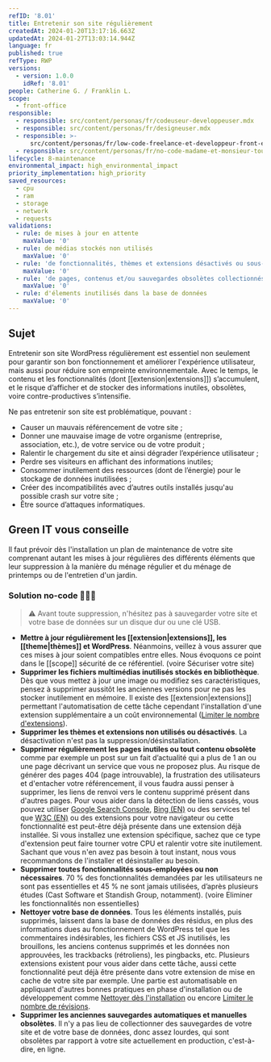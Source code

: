 ```yaml
---
refID: '8.01'
title: Entretenir son site régulièrement
createdAt: 2024-01-20T13:17:16.663Z
updatedAt: 2024-01-27T13:03:14.944Z
language: fr
published: true
refType: RWP
versions:
  - version: 1.0.0
    idRef: '8.01'
people: Catherine G. / Franklin L.
scope:
  - front-office
responsible:
  - responsible: src/content/personas/fr/codeuseur-developpeuser.mdx
  - responsible: src/content/personas/fr/designeuser.mdx
  - responsible: >-
      src/content/personas/fr/low-code-freelance-et-developpeur-front-end-d-agences.mdx
  - responsible: src/content/personas/fr/no-code-madame-et-monsieur-tout-le-monde.mdx
lifecycle: 8-maintenance
environmental_impact: high_environmental_impact
priority_implementation: high_priority
saved_resources:
  - cpu
  - ram
  - storage
  - network
  - requests
validations:
  - rule: de mises à jour en attente
    maxValue: '0'
  - rule: de médias stockés non utilisés
    maxValue: '0'
  - rule: 'de fonctionnalités, thèmes et extensions désactivés ou sous-utilisés'
    maxValue: '0'
  - rule: 'de pages, contenus et/ou sauvegardes obsolètes collectionnés'
    maxValue: '0'
  - rule: d'élements inutilisés dans la base de données
    maxValue: '0'
---
```


## Sujet

Entretenir son site WordPress régulièrement est essentiel non seulement pour garantir son bon fonctionnement et améliorer l'expérience utilisateur, mais aussi pour réduire son empreinte environnementale. Avec le temps, le contenu et les fonctionnalités (dont \[\[extension|extensions]]) s’accumulent, et le risque d’afficher et de stocker des informations inutiles, obsolètes, voire contre-productives s’intensifie.

Ne pas entretenir son site est problématique, pouvant :

- Causer un mauvais référencement de votre site ;
- Donner une mauvaise image de votre organisme (entreprise, association, etc.), de votre service ou de votre produit ;
- Ralentir le chargement du site et ainsi dégrader l’expérience utilisateur ;
- Perdre ses visiteurs en affichant des informations inutiles;
- Consommer inutilement des ressources (dont de l’énergie) pour le stockage de données inutilisées ;
- Créer des incompatibilités avec d’autres outils installés jusqu'au possible crash sur votre site ;
- Être source d’attaques informatiques.

## Green IT vous conseille

Il faut prévoir dès l'installation un plan de maintenance de votre site comprenant autant les mises à jour régulières des différents éléments que leur suppression à la manière du ménage régulier et du ménage de printemps ou de l'entretien d'un jardin.

### Solution no-code 🌱🌱🌱

> ⚠️ Avant toute suppression, n'hésitez pas à sauvegarder votre site et votre base de données sur un disque dur ou une clé USB.

- **Mettre à jour régulièrement les \[\[extension|extensions]], les \[\[theme|thèmes]] et WordPress**. Néanmoins, veillez à vous assurer que ces mises à jour soient compatibles entre elles. Nous évoquons ce point dans le \[\[scope]] sécurité de ce référentiel. (voire Sécuriser votre site)
- **Supprimer les fichiers multimédias inutilisés stockés en bibliothèque**. Dès que vous mettez à jour une image ou modifiez ses caractéristiques, pensez à supprimer aussitôt les anciennes versions pour ne pas les stocker inutilement en mémoire. Il existe des \[\[extension|extensions]] permettant l'automatisation de cette tâche cependant l'installation d'une extension supplémentaire a un coût environnemental ([Limiter le nombre d'extensions](./WP_3.05-limiter-le-nombre-d_extensions.md)).
- **Supprimer les thèmes et extensions non utilisés ou désactivés**. La désactivation n'est pas la suppression/désinstallation.
- **Supprimer régulièrement les pages inutiles ou tout contenu obsolète** comme par exemple un post sur un fait d’actualité qui a plus de 1 an ou une page décrivant un service que vous ne proposez plus. Au risque de générer des pages 404 (page introuvable), la frustration des utilisateurs et d'entacher votre référencement, il vous faudra aussi penser à supprimer, les liens de renvoi vers le contenu supprimé présent dans d'autres pages. Pour vous aider dans la détection de liens cassés, vous pouvez utiliser [Google Search Console](https://search.google.com/search-console), [Bing (EN)](https://www.bing.com/webmasters/help/URL-Inspection-55a30305) ou des services tel que [W3C (EN)](https://validator.w3.org/checklink) ou des extensions pour votre navigateur ou cette fonctionnalité est peut-être déjà présente dans une extension déjà installée. Si vous installez une extension spécifique, sachez que ce type d'extension peut faire tourner votre CPU et ralentir votre site inutilement. Sachant que vous n'en avez pas besoin à tout instant, nous vous recommandons de l'installer et désinstaller au besoin.
- **Supprimer toutes fonctionnalités sous-employées ou non nécessaires**. 70 % des fonctionnalités demandées par les utilisateurs ne sont pas essentielles et 45 % ne sont jamais utilisées, d’après plusieurs études (Cast Software et Standish Group, notamment). (voire Eliminer les fonctionnalités non essentielles)
- **Nettoyer votre base de données**. Tous les éléments installés, puis supprimés, laissent dans la base de données des résidus, en plus des informations dues au fonctionnement de WordPress tel que les commentaires indésirables, les fichiers CSS et JS inutilisés, les brouillons, les anciens contenus supprimés et les données non approuvées, les trackbacks (rétroliens), les pingbacks, etc. Plusieurs extensions existent pour vous aider dans cette tâche, aussi cette fonctionnalité peut déjà être présente dans votre extension de mise en cache de votre site par exemple. Une partie est automatisable en appliquant d'autres bonnes pratiques en phase d'installation ou de développement comme [Nettoyer dès l'installation](./WP_1.02-nettoyer-des-l_installation.md) ou encore [Limiter le nombre de révisions](./WP_4.03-limiter-le-nombre-de-revisions.md).
- **Supprimer les anciennes sauvegardes automatiques et manuelles obsolètes**. Il n'y a pas lieu de collectionner des sauvegardes de votre site et de votre base de données, donc assez lourdes, qui sont obsolètes par rapport à votre site actuellement en production, c'est-à-dire, en ligne.
